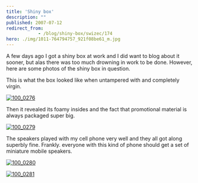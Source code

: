 ```yaml
---
title: 'Shiny box'
description: ""
published: 2007-07-12
redirect_from: 
            - /blog/shiny-box/swizec/174
hero: ./img/1011-764794757_921f08be61_m.jpg
---
```


A few days ago I got a shiny box at work and I did want to blog about it sooner, but alas there was too much drowning in work to be done. However, here are some photos of the shiny box in question.

This is what the box looked like when untampered with and completely virgin.

[![100_0276](./img/1011-764794757_921f08be61_m.jpg)](http://www.flickr.com/photos/swiz/764794757/ "Photo Sharing")

Then it revealed its foamy insides and the fact that promotional material is always packaged super big.

[![100_0279](./img/1312-764794807_ec57bcb4fd_m.jpg)](http://www.flickr.com/photos/swiz/764794807/ "Photo Sharing")

The speakers played with my cell phone very well and they all got along superbly fine. Frankly. everyone with this kind of phone should get a set of miniature mobile speakers.

[![100_0280](./img/1418-764794957_9958dfbad7_m.jpg)](http://www.flickr.com/photos/swiz/764794957/ "Photo Sharing")

[![100_0281](./img/1339-764795045_cecf0437de_m.jpg)](http://www.flickr.com/photos/swiz/764795045/ "Photo Sharing")
